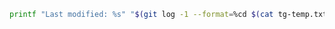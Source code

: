 ```bash
printf "Last modified: %s" "$(git log -1 --format=%cd $(cat tg-temp.txt) | sed 's/^[^ ]* //;s/ [^ ]*$//')"
```
